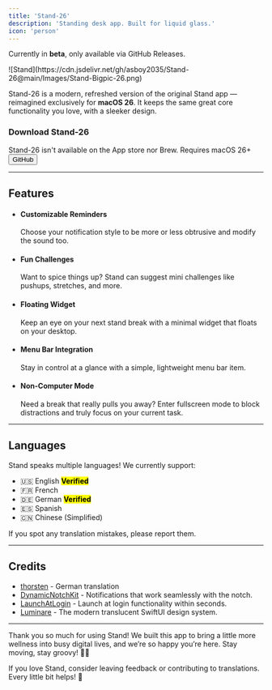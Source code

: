 ```yaml
---
title: 'Stand-26'
description: 'Standing desk app. Built for liquid glass.'
icon: 'person'
---
```


<Note>Currently in **beta**, only available via GitHub Releases.</Note>

<Frame>
  ![Stand](https://cdn.jsdelivr.net/gh/asboy2035/Stand-26@main/Images/Stand-Bigpic-26.png)
</Frame>

Stand-26 is a modern, refreshed version of the original Stand app — reimagined exclusively for **macOS 26**. It keeps the same great core functionality you love, with a sleeker design.

### Download Stand-26
<Warning>Stand-26 isn't available on the App store nor Brew.</Warning>
<Note>Requires macOS 26+</Note>
[<button class="borderedButton">GitHub</button>](https://github.com/asboy2035/Stand-26/releases)

---

## Features
- #### Customizable Reminders
  Choose your notification style to be more or less obtrusive and modify the sound too.
- #### Fun Challenges
  Want to spice things up? Stand can suggest mini challenges like pushups, stretches, and more.
- #### Floating Widget
  Keep an eye on your next stand break with a minimal widget that floats on your desktop.
- #### Menu Bar Integration
  Stay in control at a glance with a simple, lightweight menu bar item.
- #### Non-Computer Mode
  Need a break that really pulls you away? Enter fullscreen mode to block distractions and truly focus on your current task.

---

## Languages
Stand speaks multiple languages!
We currently support:
- 🇺🇸 English <mark class="okie">**Verified**</mark>
- 🇫🇷 French
- 🇩🇪 German <mark class="okie">**Verified**</mark>
- 🇪🇸 Spanish
- 🇨🇳 Chinese (Simplified)

<Note>If you spot any translation mistakes, please report them.</Note>

---

## Credits
- [thorsten](https://github.com/thorsten) - German translation
- [DynamicNotchKit](https://github.com/MrKai77/DynamicNotchKit) - Notifications that work seamlessly with the notch.
- [LaunchAtLogin](https://github.com/sindresorhus/LaunchAtLogin-Modern) - Launch at login functionality within seconds.
- [Luminare](https://github.com/MrKai77/Luminare) - The modern translucent SwiftUI design system.

---

Thank you so much for using Stand!
We built this app to bring a little more wellness into busy digital lives, and we’re so happy you’re here. Stay moving, stay groovy! 🕺✨

If you love Stand, consider leaving feedback or contributing to translations. Every little bit helps! 🌟
